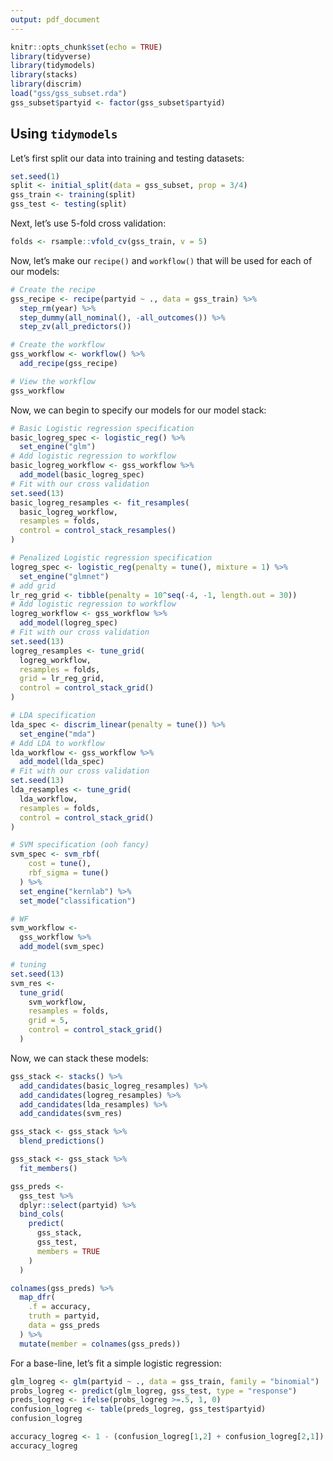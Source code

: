 ```yaml
---
output: pdf_document
---
```


```r
knitr::opts_chunk$set(echo = TRUE)
library(tidyverse)
library(tidymodels)
library(stacks)
library(discrim)
load("gss/gss_subset.rda")
gss_subset$partyid <- factor(gss_subset$partyid)
```

## Using `tidymodels`

Let's first split our data into training and testing datasets:
```r
set.seed(1)
split <- initial_split(data = gss_subset, prop = 3/4)
gss_train <- training(split)
gss_test <- testing(split)
```

Next, let's use 5-fold cross validation:
```r
folds <- rsample::vfold_cv(gss_train, v = 5)
```

Now, let's make our `recipe()` and `workflow()` that will be used for each of our models:
```r
# Create the recipe
gss_recipe <- recipe(partyid ~ ., data = gss_train) %>%
  step_rm(year) %>%
  step_dummy(all_nominal(), -all_outcomes()) %>%
  step_zv(all_predictors())

# Create the workflow
gss_workflow <- workflow() %>%
  add_recipe(gss_recipe)

# View the workflow
gss_workflow
```

Now, we can begin to specify our models for our model stack:
```r
# Basic Logistic regression specification
basic_logreg_spec <- logistic_reg() %>%
  set_engine("glm")
# Add logistic regression to workflow
basic_logreg_workflow <- gss_workflow %>%
  add_model(basic_logreg_spec)
# Fit with our cross validation
set.seed(13)
basic_logreg_resamples <- fit_resamples(
  basic_logreg_workflow,
  resamples = folds,
  control = control_stack_resamples()
)

# Penalized Logistic regression specification
logreg_spec <- logistic_reg(penalty = tune(), mixture = 1) %>%
  set_engine("glmnet")
# add grid 
lr_reg_grid <- tibble(penalty = 10^seq(-4, -1, length.out = 30))
# Add logistic regression to workflow
logreg_workflow <- gss_workflow %>%
  add_model(logreg_spec)
# Fit with our cross validation
set.seed(13)
logreg_resamples <- tune_grid(
  logreg_workflow,
  resamples = folds,
  grid = lr_reg_grid,
  control = control_stack_grid()
)

# LDA specification
lda_spec <- discrim_linear(penalty = tune()) %>%
  set_engine("mda")
# Add LDA to workflow
lda_workflow <- gss_workflow %>%
  add_model(lda_spec)
# Fit with our cross validation
set.seed(13)
lda_resamples <- tune_grid(
  lda_workflow,
  resamples = folds,
  control = control_stack_grid()
)

# SVM specification (ooh fancy)
svm_spec <- svm_rbf(
    cost = tune(), 
    rbf_sigma = tune()
  ) %>%
  set_engine("kernlab") %>%
  set_mode("classification")

# WF
svm_workflow <- 
  gss_workflow %>% 
  add_model(svm_spec)

# tuning
set.seed(13)
svm_res <- 
  tune_grid(
    svm_workflow, 
    resamples = folds, 
    grid = 5,
    control = control_stack_grid()
  )
```

Now, we can stack these models:
```r
gss_stack <- stacks() %>%
  add_candidates(basic_logreg_resamples) %>%
  add_candidates(logreg_resamples) %>%
  add_candidates(lda_resamples) %>%
  add_candidates(svm_res)

gss_stack <- gss_stack %>%
  blend_predictions()

gss_stack <- gss_stack %>%
  fit_members()

gss_preds <- 
  gss_test %>%
  dplyr::select(partyid) %>%
  bind_cols(
    predict(
      gss_stack,
      gss_test,
      members = TRUE
    )
  )

colnames(gss_preds) %>%
  map_dfr(
    .f = accuracy, 
    truth = partyid, 
    data = gss_preds
  ) %>%
  mutate(member = colnames(gss_preds))
```





For a base-line, let's fit a simple logistic regression:
```r
glm_logreg <- glm(partyid ~ ., data = gss_train, family = "binomial")
probs_logreg <- predict(glm_logreg, gss_test, type = "response")
preds_logreg <- ifelse(probs_logreg >=.5, 1, 0)
confusion_logreg <- table(preds_logreg, gss_test$partyid)
confusion_logreg

accuracy_logreg <- 1 - (confusion_logreg[1,2] + confusion_logreg[2,1]) / nrow(gss_test)
accuracy_logreg
```




